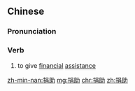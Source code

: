 ==Chinese==
{{zh-forms}}

===Pronunciation===
{{zh-pron
|m=juānzhù
|c=gyun1 zo6
|mn=koan-chō͘
|cat=v
}}

===Verb===
{{zh-verb}}

# to give [[financial]] [[assistance]]

[[zh-min-nan:捐助]]
[[mg:捐助]]
[[chr:捐助]]
[[zh:捐助]]